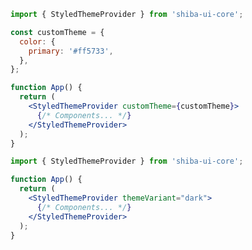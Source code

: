 
<Meta title="Quick Start/Theming" />

<DocsTitle text="docs_theming_title" />
<DocsDescription text="docs_theming_description" />

```jsx
import { StyledThemeProvider } from 'shiba-ui-core';

const customTheme = {
  color: {
    primary: '#ff5733',
  },
};

function App() {
  return (
    <StyledThemeProvider customTheme={customTheme}>
      {/* Components... */}
    </StyledThemeProvider>
  );
}
```

<DocsTitle text="docs_theme_title" />
<DocsDescription text="docs_theme_description" />

```jsx
import { StyledThemeProvider } from 'shiba-ui-core';

function App() {
  return (
    <StyledThemeProvider themeVariant="dark">
      {/* Components... */}
    </StyledThemeProvider>
  );
}
```
